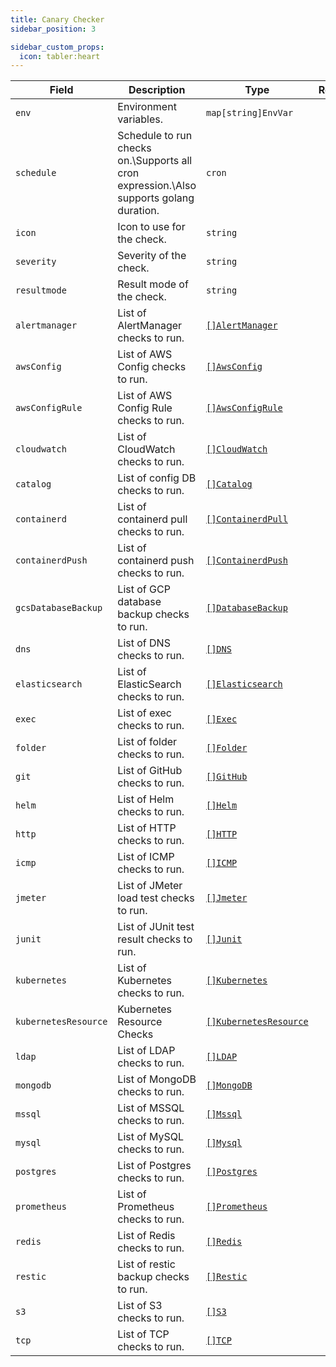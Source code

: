 ```yaml
---
title: Canary Checker
sidebar_position: 3

sidebar_custom_props:
  icon: tabler:heart
---
```


| Field            | Description                                                                                   | Type                                                | Required |
| ---------------- | --------------------------------------------------------------------------------------------- | --------------------------------------------------- | -------- |
| `env`            | Environment variables.                                                                        | `map[string]`<CommonLink to="authentication">`EnvVar`</CommonLink>            |          |
| `schedule`       | Schedule to run checks on.\Supports all cron expression.\Also supports golang duration. | `cron`                                            |          |
| `icon`           | Icon to use for the check.                                                                    | `string`                                            |          |
| `severity`       | Severity of the check.                                                                        | `string`                                            |          |
| `resultmode`     | Result mode of the check.                                                                     | `string`                                            |          |
| `alertmanager`   | List of AlertManager checks to run.                                                           | [`[]AlertManager`](/guide/canary-checker/reference/alert-manager)         |          |
| `awsConfig`      | List of AWS Config checks to run.                                                             | [`[]AwsConfig`](/guide/canary-checker/reference/aws-config)               |          |
| `awsConfigRule`  | List of AWS Config Rule checks to run.                                                        | [`[]AwsConfigRule`](/guide/canary-checker/reference/aws-config-rule)      |          |
| `cloudwatch`     | List of CloudWatch checks to run.                                                             | [`[]CloudWatch`](/guide/canary-checker/reference/aws-cloudwatch)              |          |
| `catalog`       | List of config DB checks to run.                                                              | [`[]Catalog`](/guide/canary-checker/reference/catalog)                  |          |
| `containerd`     | List of containerd pull checks to run.                                                        | [`[]ContainerdPull`](/guide/canary-checker/reference/containerd)     |          |
| `containerdPush` | List of containerd push checks to run.                                                        | [`[]ContainerdPush`](/guide/canary-checker/reference/containerd)     |          |
| `gcsDatabaseBackup` | List of GCP database backup checks to run.                                                        | [`[]DatabaseBackup`](/guide/canary-checker/reference/gcs-database-backup) |          |
| `dns`            | List of DNS checks to run.                                                                    | [`[]DNS`](/guide/canary-checker/reference/dns)                            |          |
| `elasticsearch`  | List of ElasticSearch checks to run.                                                          | [`[]Elasticsearch`](/guide/canary-checker/reference/elasticsearch)        |          |
| `exec`           | List of exec checks to run.                                                                   | [`[]Exec`](/guide/canary-checker/reference/exec)                          |          |
| `folder`         | List of folder checks to run.                                                                 | [`[]Folder`](/guide/canary-checker/reference/folder)                      |          |
| `git`         | List of GitHub checks to run.                                                                 | [`[]GitHub`](/guide/canary-checker/reference/git)                      |          |
| `helm`           | List of Helm checks to run.                                                                   | [`[]Helm`](/guide/canary-checker/reference/helm)                          |          |
| `http`           | List of HTTP checks to run.                                                                   | [`[]HTTP`](/guide/canary-checker/reference/http)                          |          |
| `icmp`           | List of ICMP checks to run.                                                                   | [`[]ICMP`](/guide/canary-checker/reference/icmp)                          |          |
| `jmeter`         | List of JMeter load test checks to run.                                                       | [`[]Jmeter`](/guide/canary-checker/reference/jmeter)                      |          |
| `junit`          | List of JUnit test result checks to run.                                                      | [`[]Junit`](/guide/canary-checker/reference/junit)                        |          |
| `kubernetes`     | List of Kubernetes checks to run.                                                             | [`[]Kubernetes`](/guide/canary-checker/reference/kubernetes)              |          |
| `kubernetesResource`     | Kubernetes Resource Checks                                                           | [`[]KubernetesResource`](/guide/canary-checker/reference/kubernetes-resource)              |          |
| `ldap`           | List of LDAP checks to run.                                                                   | [`[]LDAP`](/guide/canary-checker/reference/ldap)                          |          |s
| `mongodb`        | List of MongoDB checks to run.                                                                | [`[]MongoDB`](/guide/canary-checker/reference/mongo)                      |          |
| `mssql`          | List of MSSQL checks to run.                                                                  | [`[]Mssql`](/guide/canary-checker/reference/sql)                        |          |
| `mysql`          | List of MySQL checks to run.                                                                  | [`[]Mysql`](/guide/canary-checker/reference/sql)                        |          |
| `postgres`       | List of Postgres checks to run.                                                               | [`[]Postgres`](/guide/canary-checker/reference/sql)                  |          |
| `prometheus`     | List of Prometheus checks to run.                                                             | [`[]Prometheus`](/guide/canary-checker/reference/prometheus)              |          |
| `redis`          | List of Redis checks to run.                                                                  | [`[]Redis`](/guide/canary-checker/reference/redis)                        |          |
| `restic`         | List of restic backup checks to run.                                                          | [`[]Restic`](/guide/canary-checker/reference/./restic)                      |          |
| `s3`             | List of S3 checks to run.                                                                     | [`[]S3`](/guide/canary-checker/reference/s3-protocol)                              |          |
| `tcp`            | List of TCP checks to run.                                                                    | [`[]TCP`](/guide/canary-checker/reference/./tcp)                            |          |

